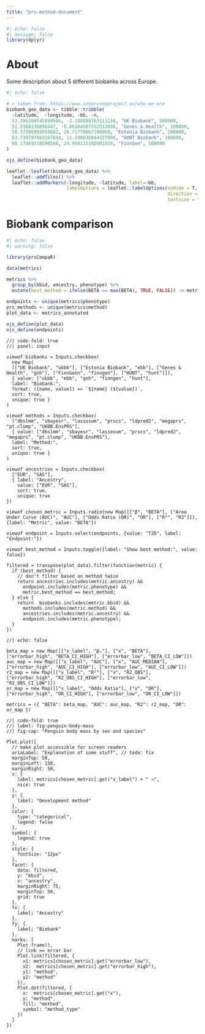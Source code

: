 ```yaml
---
title: "prs-method-document"
---
```


```r
#| echo: false
#| message: false
library(dplyr)
```

# About

Some description about 5 different biobanks across Europe.

```r
#| echo: false

# n taken from: https://www.interveneproject.eu/who-we-are
biobank_geo_data <- tibble::tribble(
  ~latitude,  ~longitude, ~bb, ~n,
  53.395399745894586, -2.180809763111116, "UK Biobank", 500000,
  51.5168136896447, -0.06164507552512638, "Genes & Health", 100000,
  58.37306995058682, 26.71770667106068, "Estonia Biobank", 200000,
  63.739797063187694, 11.290036844327096, "HUNT Biobank", 100000,
  60.17469210590568, 24.950115192601018, "FinnGen", 500000
)

ojs_define(biobank_geo_data)

leaflet::leaflet(biobank_geo_data) %>%
  leaflet::addTiles() %>%
  leaflet::addMarkers(~longitude, ~latitude, label=~bb,
                      labelOptions = leaflet::labelOptions(noHide = T,
                                                           direction = "left",
                                                           textsize = "14px"))

```

# Biobank comparison

```r
#| echo: false
#| warning: false

library(prsCompaR)

data(metrics)

metrics %>%
  group_by(bbid, ancestry, phenotype) %>%
  mutate(best_method = ifelse(BETA == max(BETA), TRUE, FALSE)) -> metrics_annotated

endpoints <- unique(metrics$phenotype)
prs_methods <- unique(metrics$method)
plot_data <- metrics_annotated

ojs_define(plot_data)
ojs_define(endpoints)
```

```ojs
//| code-fold: true
//| panel: input

viewof biobanks = Inputs.checkbox(
  new Map( 
  [["UK Biobank", "ukbb"], ["Estonia Biobank", "ebb"], ["Genes & Health", "gnh"], ["FinnGenn", "finngen"], ["HUNT", "hunt"]]),
  { value: ["ukbb", "ebb", "gnh", "finngen", "hunt"], 
  label: "Biobank:",
  format: ([name, value]) => `${name} (${value})`, 
  sort: true, 
  unique: true }
)

viewof methods = Inputs.checkbox(
  ["dbslmm", "sbayesr", "lassosum", "prscs", "ldpred2", "megaprs", "pt.clump", "UKBB.EnsPRS"],
  { value: ["dbslmm", "sbayesr", "lassosum", "prscs", "ldpred2", "megaprs", "pt.clump", "UKBB.EnsPRS"],
  label: "Method:",
  sort: true, 
  unique: true }
)

viewof ancestries = Inputs.checkbox(
  ["EUR", "SAS"],
  { label: "Ancestry",
    value: ["EUR", "SAS"],
    sort: true,
    unique: true
})

viewof chosen_metric = Inputs.radio(new Map([["β", "BETA"], ["Area Under Curve (AUC)", "AUC"], ["Odds Ratio (OR)", "OR"], ["R²", "R2"]]), {label: "Metric", value: "BETA"})

viewof endpoint = Inputs.select(endpoints, {value: "T2D", label: "Endpoint:"})

viewof best_method = Inputs.toggle({label: "Show best method:", value: false})

filtered = transpose(plot_data).filter(function(metric) {
  if (best_method) {
    // don't filter based on method twice
    return ancestries.includes(metric.ancestry) && 
      endpoint.includes(metric.phenotype) && 
      metric.best_method == best_method;
  } else {
    return  biobanks.includes(metric.bbid) && 
      methods.includes(metric.method) && 
      ancestries.includes(metric.ancestry) && 
      endpoint.includes(metric.phenotype);
  }
})

```
```ojs
//| echo: false

beta_map = new Map([["x_label", "βₓ"], ["x", "BETA"], ["errorbar_high", "BETA_CI_HIGH"], ["errorbar_low", "BETA_CI_LOW"]])
auc_map = new Map([["x_label", "AUC"], ["x", "AUC_MEDIAN"], ["errorbar_high", "AUC_CI_HIGH"], ["errorbar_low", "AUC_CI_LOW"]])
r2_map = new Map([["x_label", "R²"], ["x", "R2_OBS"], ["errorbar_high", "R2_OBS_CI_HIGH"], ["errorbar_low", "R2_OBS_CI_LOW"]])
or_map = new Map([["x_label", "Odds Ratio"], ["x", "OR"], ["errorbar_high", "OR_CI_HIGH"], ["errorbar_low", "OR_CI_LOW"]])

metrics = ({ "BETA": beta_map, "AUC": auc_map, "R2": r2_map, "OR": or_map })
```

```ojs
//| code-fold: true
//| label: fig-penguin-body-mass
//| fig-cap: "Penguin body mass by sex and species"

Plot.plot({
  // make plot accessible for screen readers
  ariaLabel: "Explanation of some stuff", // todo: fix
  marginTop: 50,
  marginLeft: 150,
  marginRight: 50,
  x: {
    label: metrics[chosen_metric].get("x_label") + " →",
    nice: true
  },
  y: {
    label: "Development method"
  },
  color: {
    type: "categorical",
    legend: false
  },
  symbol: {
    legend: true
  },
  style: {
    fontSize: "12px"
  },
  facet: {
    data: filtered, 
    y: "bbid", 
    x: "ancestry",
    marginRight: 75,
    marginTop: 50,
    grid: true
  },
  fx: {
    label: "Ancestry"
  },
  fy: {
    label: "Biobank"
  },
  marks: [
    Plot.frame(),
    // link == error bar
    Plot.link(filtered, {
      x1: metrics[chosen_metric].get("errorbar_low"),
      x2:  metrics[chosen_metric].get("errorbar_high"),
      y1: "method",
      y2: "method"
    }),
    Plot.dot(filtered, {
      x:  metrics[chosen_metric].get("x"), 
      y: "method",
      fill: "method",
      symbol: "method_type"
    })
  ]
})

```
